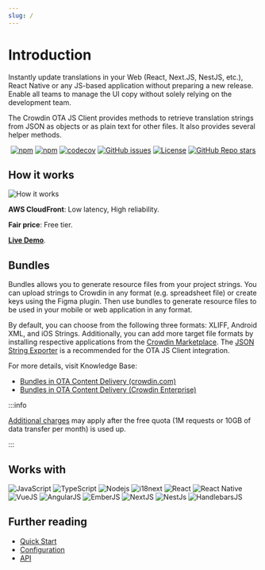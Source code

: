 ```yaml
---
slug: /
---
```


# Introduction

Instantly update translations in your Web (React, Next.JS, NestJS, etc.), React Native or any JS-based application without preparing a new release. Enable all teams to manage the UI copy without solely relying on the development team.

The Crowdin OTA JS Client provides methods to retrieve translation strings from JSON as objects or as plain text for other files. It also provides several helper methods.

<div align="center">

[![npm](https://img.shields.io/npm/v/@crowdin/ota-client?logo=npm&cacheSeconds=1800)](https://www.npmjs.com/package/@crowdin/ota-client)
[![npm](https://img.shields.io/npm/dt/@crowdin/ota-client?cacheSeconds=1800)](https://www.npmjs.com/package/@crowdin/ota-client)
[![codecov](https://codecov.io/gh/crowdin/ota-client-js/branch/main/graph/badge.svg)](https://codecov.io/gh/crowdin/ota-client-js)
[![GitHub issues](https://img.shields.io/github/issues/crowdin/ota-client-js?cacheSeconds=3600)](https://github.com/crowdin/ota-client-js/issues)
[![License](https://img.shields.io/github/license/crowdin/ota-client-js?cacheSeconds=3600)](https://github.com/crowdin/ota-client-js/blob/main/LICENSE)
[![GitHub Repo stars](https://img.shields.io/github/stars/crowdin/ota-client-js?style=social)](https://github.com/crowdin/ota-client-js/stargazers)

</div>

## How it works

![How it works](/img/scheme-how-it-works.png)

**AWS CloudFront**: Low latency, High reliability.

**Fair price**: Free tier.

[**Live Demo**](https://runkit.com/andrii-bodnar/crowdin-ota-js-client-live-demo).

## Bundles

Bundles allows you to generate resource files from your project strings. You can upload strings to Crowdin in any format (e.g. spreadsheet file) or create keys using the Figma plugin. Then use bundles to generate resource files to be used in your mobile or web application in any format.

By default, you can choose from the following three formats: XLIFF, Android XML, and iOS Strings. Additionally, you can add more target file formats by installing respective applications from the [Crowdin Marketplace](https://store.crowdin.com/tags/string-exporter). The [JSON String Exporter](https://store.crowdin.com/json-string-exporter) is a recommended for the OTA JS Client integration.

For more details, visit Knowledge Base:

- [Bundles in OTA Content Delivery (crowdin.com)](https://support.crowdin.com/bundles/#bundles-in-ota-content-delivery)
- [Bundles in OTA Content Delivery (Crowdin Enterprise)](https://support.crowdin.com/enterprise/bundles/#bundles-in-ota-content-delivery)

:::info

[Additional charges](https://crowdin.com/pricing#crowdin-pricing-addons) may apply after the free quota (1M requests or 10GB of data transfer per month) is used up.

:::

## Works with

![JavaScript](https://img.shields.io/badge/-JavaScript-yellow?logo=javascript&cacheSeconds=10000&labelColor=grey&style=flat)
![TypeScript](https://img.shields.io/badge/-TypeScript-2f74c0?logo=typescript&cacheSeconds=10000&labelColor=grey&style=flat)
![Nodejs](https://img.shields.io/badge/-Nodejs-88c24a?logo=Node.js&cacheSeconds=10000&labelColor=grey&style=flat)
![i18next](https://img.shields.io/badge/-i18next-119184?logo=i18next&cacheSeconds=10000&labelColor=grey&style=flat)
![React](https://img.shields.io/badge/-React-5ed3f3?logo=react&cacheSeconds=10000&labelColor=grey&style=flat)
![React Native](https://img.shields.io/badge/-ReactNative-5ed3f3?logo=react&cacheSeconds=10000&labelColor=grey&style=flat)
![VueJS](https://img.shields.io/badge/-VueJS-1bb77e?logo=Vue.js&cacheSeconds=10000&labelColor=grey&style=flat)
![AngularJS](https://img.shields.io/badge/-AngularJS-d6082f?logo=angularjs&cacheSeconds=10000&labelColor=grey&style=flat)
![EmberJS](https://img.shields.io/badge/-EmberJS-db492f?logo=emberdotjs&cacheSeconds=10000&labelColor=grey&style=flat)
![NextJS](https://img.shields.io/badge/-NextJS-cfd7da?logo=nextdotjs&cacheSeconds=10000&labelColor=grey&style=flat)
![NestJs](https://img.shields.io/badge/nestjs-E0234E?cacheSeconds=10000&logo=nestjs&logoColor=white&labelColor=black&style=flat)
![HandlebarsJS](https://img.shields.io/badge/Handlebars.js-f0772b?cacheSeconds=10000&logo=handlebarsdotjs&logoColor=black&labelColor=grey&style=flat)

## Further reading

- [Quick Start](/quick-start)
- [Configuration](/configuration)
- [API](/api/classes/OtaClient)
